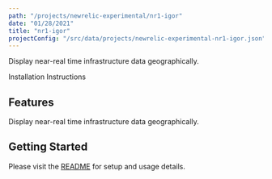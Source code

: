 ```yaml
---
path: "/projects/newrelic-experimental/nr1-igor"
date: "01/28/2021"
title: "nr1-igor"
projectConfig: "/src/data/projects/newrelic-experimental-nr1-igor.json"
---
```


<!-- Imports must occur at the top of the file -->

Display near-real time infrastructure data geographically.

<Link to="https://github.com/newrelic-experimental/nr1-igor">Installation Instructions</Link>

## Features

Display near-real time infrastructure data geographically.

## Getting Started

Please visit the [README](https://github.com/newrelic-experimental/nr1-igor#readme) for setup and usage details.
